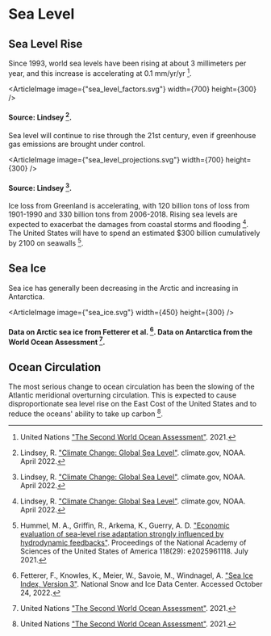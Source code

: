 


# Sea Level

## Sea Level Rise

Since 1993, world sea levels have been rising at about 3 millimeters per year, and this increase is accelerating at 0.1 mm/yr/yr [^{ 1 }].

<ArticleImage image={"sea_level_factors.svg"} width={700} height={300} />
#### Source: Lindsey [^{ 2 }].

Sea level will continue to rise through the 21st century, even if greenhouse gas emissions are brought under control.

<ArticleImage image={"sea_level_projections.svg"} width={700} height={300} />
#### Source: Lindsey [^{ 2 }].

Ice loss from Greenland is accelerating, with 120 billion tons of loss from 1901-1990 and 330 billion tons from 2006-2018. Rising sea levels are expected to exacerbat the damages from coastal storms and flooding [^{ 2 }]. The United States will have to spend an estimated $300 billion cumulatively by 2100 on seawalls [^{ 3 }].

## Sea Ice

Sea ice has generally been decreasing in the Arctic and increasing in Antarctica.

<ArticleImage image={"sea_ice.svg"} width={450} height={300} />
#### Data on Arctic sea ice from Fetterer et al. [^{ 4 }]. Data on Antarctica from the World Ocean Assessment [^{ 1 }].

## Ocean Circulation

The most serious change to ocean circulation has been the slowing of the Atlantic meridional overturning circulation. This is expected to cause disproportionate sea level rise on the East Cost of the United States and to reduce the oceans' ability to take up carbon [^{ 1 }].

[^{ 1 }]: United Nations ["The Second World Ocean Assessment"](https://www.un.org/regularprocess/woa2launch). 2021.

[^{ 2 }]: Lindsey, R. ["Climate Change: Global Sea Level"](https://www.climate.gov/news-features/understanding-climate/climate-change-global-sea-level). climate.gov, NOAA. April 2022.

[^{ 3 }]: Hummel, M. A., Griffin, R., Arkema, K., Guerry, A. D. ["Economic evaluation of sea-level rise adaptation strongly influenced by hydrodynamic feedbacks"](https://www.pnas.org/doi/abs/10.1073/pnas.2025961118). Proceedings of the National Academy of Sciences of the United States of America 118(29): e2025961118. July 2021.

[^{ 4 }]: Fetterer, F., Knowles, K., Meier, W., Savoie, M., Windnagel, A. ["Sea Ice Index, Version 3"](https://nsidc.org/data/g02135/versions/3). National Snow and Ice Data Center. Accessed October 24, 2022.
